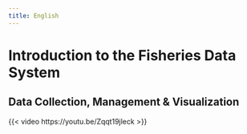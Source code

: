 ```yaml
---
title: English
---
```


# Introduction to the Fisheries Data System
## Data Collection, Management & Visualization



{{< video https://youtu.be/Zqqt19jleck >}}